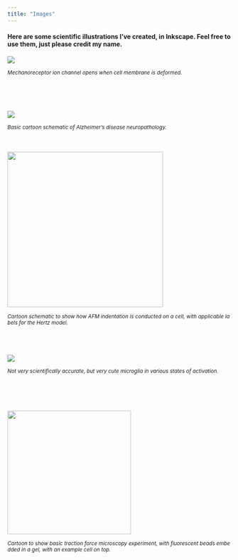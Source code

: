```yaml
---
title: "Images"
---
```


#### Here are some scientific illustrations I've created, in Inkscape. Feel free to use them, just please credit my name.

![](images/mechanotransduction.png){fig-alt="cartoon image of a mechanoreceptive ion channel in closed and open conformation" fig-align="center"}

~*Mechanoreceptor ion channel opens when cell membrane is deformed.*~

\
\
\

![](images/AD%20schematic2019.png){fig-alt="A basic cartoon schematic to show the pathology of Alzheimer's disease. Specifically, the inflammatory glial response includes activated microglia and astrocytes. The neurofibrillary tau tangles are interneuronal, and the amyloid plaques, surrounded by diffuse halos of amyloid-Beta, are extracellular." fig-align="center"}

^*Basic cartoon schematic of Alzheimer's disease neuropathology.*^\
\
\

![](images/AFM%20on%20a%20cell.png){fig-alt="Cartoon to show how AFM is conducted on a cell" width="350"}

~*Cartoon schematic to show how AFM indentation is conducted on a cell, with applicable labels for the Hertz model.*~\
\
\
\

![](images/microglia%20schematic%20cartoon-01.png){fig-alt="cartoon microglia"}

~*Not very scientifically accurate, but very cute microglia in various states of activation.*~

\
\
\
\
![](images/TFM.png){width="278"}

~*Cartoon to show basic traction force microscopy experiment, with fluorescent beads embedded in a gel, with an example cell on top.*~
